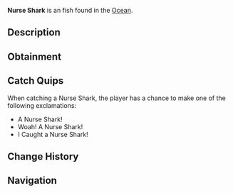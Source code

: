 {{FishInfobox
|image          = Nurse Shark.png
|rarity         = Unusual
|sea            = First Sea
|location       = [[Ocean]]
|sublocation    = 
|sources        = Carbon Crate, Fishing Rod
|radar_location = 
|xp             = 100
|weather        = 
|time           = Night
|season         = Summer, Autumn
|bait           = Minnow
|base_weight    = 150
|base_value     = 200
|weight_range   = 50
|base_chance    = 35
|base_resil     = 35
}}
'''Nurse Shark''' is an {{Rarity|Unusual}} fish found in the [[Ocean]].

== Description ==
{{Description|Nurse Sharks are a nocturnal bottom feeder, spending most of their time on the ocean floor or in small crevices. Despite their appearance, they are gentle and slow-moving. Nurse Sharks can 'suction feed', using their powerful jaws to scrape algae off surfaces.|Bestiary Entry}}

== Obtainment ==
{{Description|Caught at night in the ocean.|Bestiary Hint}}
{{Fish Availability|
Lucky Event/Blarney McBreeze
Lucky Event/O'Mango Goldgrin
Lucky Event/Plumrick O'Luck
Lucky Event/Rowdy McCharm
Lucky Event/Sunny O'Coin
Northern Summit/Surrounding Ocean
Ocean
Ocean/Harvesters Spike
Roslit Bay/Coral Reef
Roslit Bay/Surrounding Ocean
|top_rods      = 
Leviathan's Fang Rod\272459.82\154439.47;
Trident Rod\271255.28\155791.01;
Free Spirit Rod\239185.57\137372.3;
Krampus's Rod\234883.29\210622.7;
Magma Rod\216313.97\193971.36;
Buddy Bond Rod\151353.86\169800.74;
Plastic Rod\203745.58\182696.5;
Fast Rod\179557.28\202349.14;
Fischer's Rod\165277.53\186256.81;
Adventurer's Rod\162308.47\182910.88;
No-Life Rod\189176.98\155102.56;
Ethereal Prism Rod\182958.81\166864.69;
Seraphic Rod\182099.65\152041.46;
Rod Of The Forgotten Fang\173303.67\138487.23;
Challenger's Rod\171918.57\139080.08;
Rod Of The Exalted One\170273.29\117943.69;
Rod Of The Depths\166120.64\125366.8;
Blazebringer Rod\163139.72\121672.77;
Depthseeker Rod\162263.26\118287.91;
Zeus Rod\161976.62\128780.58;
Verdant Shear Rod\159904.03\128755.38;
Avalanche Rod\152057.27\105778.24;
Volcanic Rod\145999.33\97742.39;
Steady Rod\73117.44\44559.63
|recommended   = Trident Rod
}}

== Catch Quips ==
When catching a Nurse Shark, the player has a chance to make one of the following exclamations:
* A Nurse Shark!
* Woah! A Nurse Shark!
* I Caught a Nurse Shark!

== Change History ==
{{Change History|{{subst:Current Version}}}}

== Navigation ==
{{Fish Navbox|Ocean}}